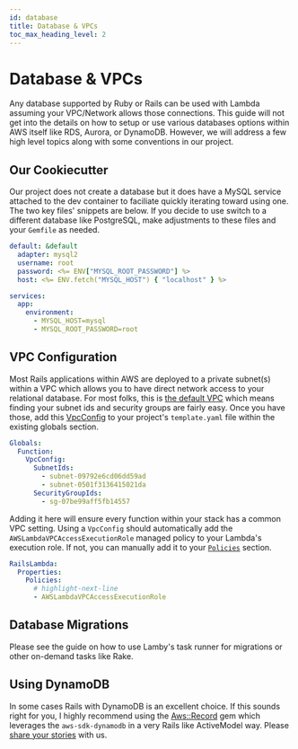 ```yaml
---
id: database
title: Database & VPCs
toc_max_heading_level: 2
---
```


# Database & VPCs


Any database supported by Ruby or Rails can be used with Lambda assuming your VPC/Network allows those connections. This guide will not get into the details on how to setup or use various databases options within AWS itself like RDS, Aurora, or DynamoDB. However, we will address a few high level topics along with some conventions in our <DocLink id="quick-start" name="cookiecutter" /> project.

## Our Cookiecutter

Our <DocLink id="quick-start" /> project does not create a database but it does have a MySQL service attached to the dev container to faciliate quickly iterating toward using one. The two key files' snippets are below. If you decide to use switch to a different database like PostgreSQL, make adjustments to these files and your `Gemfile` as needed.

```yaml title="config/database.yml"
default: &default
  adapter: mysql2
  username: root
  password: <%= ENV["MYSQL_ROOT_PASSWORD"] %>
  host: <%= ENV.fetch("MYSQL_HOST") { "localhost" } %>
```

```yaml title=".devcontainer/docker-compose.yml"
services:
  app:
    environment:
      - MYSQL_HOST=mysql
      - MYSQL_ROOT_PASSWORD=root
```

## VPC Configuration

Most Rails applications within AWS are deployed to a private subnet(s) within a VPC which allows you to have direct network access to your relational database. For most folks, this is [the default VPC](https://docs.aws.amazon.com/vpc/latest/userguide/default-vpc.html) which means finding your subnet ids and security groups are fairly easy. Once you have those, add this [VpcConfig](https://docs.aws.amazon.com/AWSCloudFormation/latest/UserGuide/aws-properties-lambda-function-vpcconfig.html) to your project's `template.yaml` file within the existing globals section.

```yaml title="template.yaml"
Globals:
  Function:
    VpcConfig:
      SubnetIds:
        - subnet-09792e6cd06dd59ad
        - subnet-0501f3136415021da
      SecurityGroupIds:
        - sg-07be99aff5fb14557
```

Adding it here will ensure every function within your stack has a common VPC setting. Using a `VpcConfig` should automatically add the `AWSLambdaVPCAccessExecutionRole` managed policy to your Lambda's execution role. If not, you can manually add it to your [`Policies`](https://docs.aws.amazon.com/serverless-application-model/latest/developerguide/sam-resource-function.html#sam-function-policies) section.

```yaml title="template.yaml"
RailsLambda:
  Properties:
    Policies:
      # highlight-next-line
      - AWSLambdaVPCAccessExecutionRole
```

## Database Migrations

Please see the <DocLink id="running-tasks" /> guide on how to use Lamby's task runner for migrations or other on-demand tasks like Rake.

## Using DynamoDB

In some cases Rails with DynamoDB is an excellent choice. If this sounds right for you, I highly recommend using the [Aws::Record](https://github.com/aws/aws-sdk-ruby-record) gem which leverages the `aws-sdk-dynamodb` in a very Rails like ActiveModel way. Please [share your stories](https://github.com/rails-lambda/lamby/issues/new) with us.
